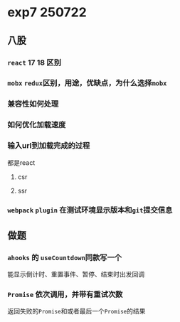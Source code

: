 # exp7 250722

## 八股

### `react` 17 18 区别

### `mobx` `redux`区别，用途，优缺点，为什么选择`mobx`

### 兼容性如何处理

### 如何优化加载速度

### 输入url到加载完成的过程

都是react

1. csr

2. ssr

### `webpack` `plugin` 在测试环境显示版本和`git`提交信息

## 做题

### `ahooks` 的 `useCountdown`同款写一个

能显示倒计时、重置事件、暂停、结束时出发回调

### `Promise` 依次调用，并带有重试次数

返回失败的`Promise`和或者最后一个`Promise`的结果
